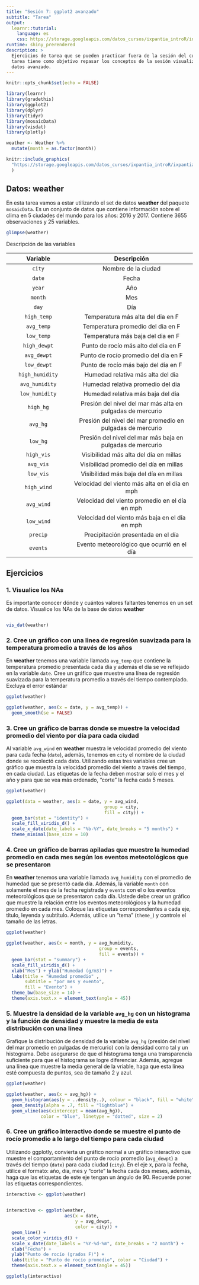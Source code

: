 ```yaml
---
title: "Sesión 7: ggplot2 avanzado"
subtitle: "Tarea"
output: 
  learnr::tutorial:
    language: es
    css: https://storage.googleapis.com/datos_cursos/ixpantia_introR/intro_r.css
runtime: shiny_prerendered
description: >
  Ejercicios de tarea que se pueden practicar fuera de la sesión del curso. Esta
  tarea tiene como objetivo repasar los conceptos de la sesión visualización de
  datos avanzado.
---
```


<style>
@import url('https://fonts.googleapis.com/css2?family=Roboto+Mono&family=Roboto+Slab&family=Source+Sans+Pro:wght@300;400&display=swap');

@import url('https://fonts.googleapis.com/css2?family=Lato&display=swap');
</style> 

```r
knitr::opts_chunk$set(echo = FALSE)

library(learnr)
library(gradethis)
library(ggplot2)
library(dplyr)
library(tidyr)
library(mosaicData)
library(visdat)
library(plotly)

weather <- Weather %>% 
  mutate(month = as.factor(month))
```

```r
knitr::include_graphics(
  "https://storage.googleapis.com/datos_cursos/ixpantia_introR/ixpantia_logo.png"
  )  
```

## Datos: **weather**

En esta tarea vamos a estar utilizando el set de datos **weather** del paquete
`mosaicData`. Es un conjunto de datos que contiene información sobre el clima 
en 5 ciudades del mundo para los años: 2016 y 2017. Contiene 3655 observaciones 
y 25 variables.  

```r
glimpse(weather)
```

Descripción de las variables 

| Variable   | Descripción           |
|:----------:|:---------------------:|
| `city`     | Nombre de la ciudad |
| `date`  | Fecha |
| `year` | Año |
| `month` | Mes |
| `day` | Día |
| `high_temp` | Temperatura más alta del dia en F  |
| `avg_temp` | Temperatura promedio del dia en F  |
| `low_temp` | Temperatura más baja del dia en F  |
| `high_dewpt` | Punto de rocío más alto del dia en F  |
| `avg_dewpt` | Punto de rocío promedio del dia en F |
| `low_dewpt` | Punto de rocío más bajo del dia en F |
| `high_humidity` | Humedad relativa más alta del dia |
| `avg_humidity` | Humedad relativa promedio del dia |
| `low_humidity` | Humedad relativa más baja del dia |
| `high_hg` | Presión del nivel del mar más alta en pulgadas de mercurio |
| `avg_hg` | Presión del nivel del mar promedio en pulgadas de mercurio |
| `low_hg` | Presión del nivel del mar más baja en pulgadas de mercurio |
| `high_vis` | Visibilidad más alta del día en millas |
| `avg_vis` | Visibilidad promedio del día en millas |
| `low_vis` | Visibilidad más baja del día en millas |
| `high_wind` | Velocidad del viento más alta en el día en mph |
| `avg_wind` | Velocidad del viento promedio en el día en mph |
| `low_wind` | Velocidad del viento más baja en el día en mph
| `precip` | Precipitación presentada en el día |
| `events` | Evento meteorológico que ocurrió en el día |

## Ejercicios 

### 1. Visualice los NAs

Es importante conocer dónde y cuántos valores faltantes tenemos en un set de 
datos. Visualice los NAs de la base de datos **weather**

```r

```

```r
vis_dat(weather)
```

### 2. Cree un gráfico con una linea de regresión suavizada para la temperatura promedio a través de los años 
 
En **weather** tenemos una variable llamada `avg_temp` que contiene la 
temperatura promedio presentada cada día y además el día se ve reflejado en la
variable `date`. Cree un gráfico que muestre una línea de regresión suavizada 
para la temperatura promedio a través del tiempo contemplado. Excluya el error
estándar

```r
ggplot(weather)

```

```r
ggplot(weather, aes(x = date, y = avg_temp)) +
  geom_smooth(se = FALSE)
```


### 3. Cree un gráfico de barras donde se muestre la velocidad promedio del viento por día para cada ciudad 

Al variable `avg_wind` en **weather** muestra le velocidad promedio del viento 
para cada fecha (`date`), además, tenemos en `city` el nombre de la ciudad
donde se recolectó cada dato. Utilizando estas tres variables cree un gráfico 
que muestra la velocidad promedio del viento a través del tiempo, en cada 
ciudad. Las etiquetas de la fecha deben mostrar solo el mes y el año y para que 
se vea más ordenado, "corte" la fecha cada 5 meses.

```r
ggplot(weather)

```

```r
ggplot(data = weather, aes(x = date, y = avg_wind, 
                                     group = city,
                                     fill = city)) +
  geom_bar(stat = "identity") +
  scale_fill_viridis_d() +
  scale_x_date(date_labels = "%b-%Y", date_breaks = "5 months") +
  theme_minimal(base_size = 10)
```

### 4. Cree un gráfico de barras apiladas que muestre la humedad promedio en cada mes según los eventos meteotológicos que se presentaron

En **weather** tenemos una variable llamada `avg_humidity` con el promedio de humedad que se presentó cada día. Además, la variable `month` con solamente el
mes de la fecha registrada y `events` con el o los eventos meteorológicos que se presentaron cada día. Ustede debe crear un gráfico que muestre la relación entre 
los eventos meteorológicos y la humedad promedio en cada mes. Coloque las 
etiquetas correspondientes a cada eje, título, leyenda y subtítulo. Además,
utilice un "tema" (`theme_`) y controle el tamaño de las letras.

```r
ggplot(weather)

```

```r
ggplot(weather, aes(x = month, y = avg_humidity, 
                                   group = events,
                                   fill = events)) +
  geom_bar(stat = "summary") +
  scale_fill_viridis_d() +
  xlab("Mes") + ylab("Humedad (g/m3)") +
  labs(title = "Humedad promedio" ,
       subtitle = "por mes y evento", 
       fill = "Evento") +
  theme_bw(base_size = 14) +
  theme(axis.text.x = element_text(angle = 45))
```


### 5. Muestre la densidad de la variable `avg_hg` con un histograma y la función de densidad y muestre la media de esta distribución con una línea

Grafique la distribución de densidad de la variable `avg_hg` (presión del nivel
del mar promedio en pulgadas de mercurio) con la densidad como tal y un 
histograma. Debe asegurarse de que el histograma tenga una transparencia 
suficiente para que el histograma se logre diferenciar. Además, agregue una 
línea que muestre la media general de la vriable, haga que esta línea esté
compuesta de puntos, sea de tamaño 2 y azul. 

```r
ggplot(weather)

```

```r
ggplot(weather, aes(x = avg_hg)) +
  geom_histogram(aes(y = ..density..), colour = "black", fill = "white") +
  geom_density(alpha = .7, fill = "lightblue") +
  geom_vline(aes(xintercept = mean(avg_hg)),
             color = "blue", linetype = "dotted", size = 2)
```

### 6. Cree un gráfico interactivo donde se muestre el punto de rocío promedio a lo largo del tiempo para cada ciudad 

Utilizando ggplotly, convierta un gráfico normal a un gráfico interactivo que
muestre el comportamiento del punto de rocío promedio (`avg_dewpt`) a través del
tiempo (`date`) para cada ciudad (`city`). En el eje x, para la fecha, utilice 
el formato: año, día, mes y "corte" la fecha cada dos meses, además, haga que 
las etiquetas de este eje tengan un ángulo de 90. Recuerde poner las etiquetas
correspondientes.

```r
interactivo <- ggplot(weather)
                      
```

```r
interactivo <- ggplot(weather,
                      aes(x = date,
                          y = avg_dewpt, 
                          color = city)) +
  geom_line() +
  scale_color_viridis_d() +
  scale_x_date(date_labels = "%Y-%d-%m", date_breaks = "2 month") +
  xlab("Fecha") + 
  ylab("Punto de rocío (grados F)") +
  labs(title = "Punto de rocío promedio", color = "Ciudad") +
  theme(axis.text.x = element_text(angle = 45))

ggplotly(interactivo)
```
